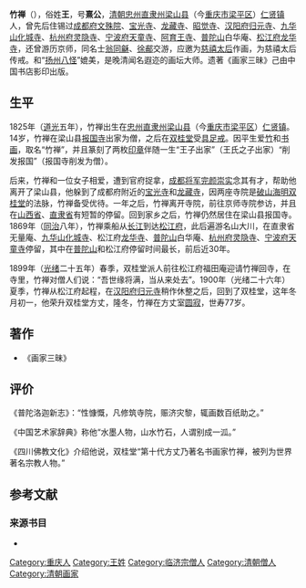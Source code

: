 {{expand|time=2015-03-28T07:52:17+00:00}}
{{unreferenced|time=2015-03-28T07:52:17+00:00}}
{{Infobox Buddhist
| 姓名            = 竹禅
| 图像            = 
| 图像大小        = 
| 图像说明        =  
| 本名            = 
| 字              = 
| 号              = 熹公
| 法号            =  
| 出生            = 1825年
| 出生地点        = [[清朝|清朝]][[忠州直隶州|忠州直隶州]][[梁山县|梁山县]]（今[[重庆市|重庆市]][[梁平区|梁平区]]）
| 圆寂            = {{death year and age|1901|1825}}
| 圆寂地点        = 清朝夔州府梁山县[[双桂堂|双桂堂]]
| 著名成就        = 
| 宗派            = [[临济宗|临济宗]]
| 呼号            = 
| 修行法门        = 
| 头衔            = 
| 教育程度        = 
| 驻锡于          = 
| 师承            = 
| 徒弟与学生      = 
| 著作            = 《画家三昧》
| 译作            = 
| 奖项            = 
| 何者的化身与转世 = 
| 转世为          = 
| 传人            = 
| 签名            = 
| 备註            = 
}}
'''竹禅'''（{{bd|1825年||1901年||catIdx=Wang王}}），俗姓'''王'''，号'''熹公'''，[[清朝|清朝]][[忠州直隶州|忠州直隶州]][[梁山县|梁山县]]（今[[重庆市|重庆市]][[梁平区|梁平区]]）[[仁贤街道|仁贤镇]]人，曾先后住锡过[[成都府|成都府]][[文殊院|文殊院]]、[[宝光寺|宝光寺]]、[[龙藏寺|龙藏寺]]、[[昭觉寺|昭觉寺]]、[[汉阳府|汉阳府]][[归元寺|归元寺]]、[[九华山|九华山]][[化城寺|化城寺]]、[[杭州府|杭州府]][[灵隐寺|灵隐寺]]、[[宁波府|宁波府]][[天童寺|天童寺]]、[[阿育王寺|阿育王寺]]、[[普陀山|普陀山]]白华庵、[[松江府|松江府]][[龙华寺_(上海)|龙华寺]]，还曾游历京师，同名士[[翁同龢|翁同龢]]、[[徐郙|徐郙]]交游，应邀为[[慈禧太后|慈禧太后]]作画，为慈禧太后传戒。{{sfn|时光|2014|p=47}}和“[[扬州八怪|扬州八怪]]”媲美，是晚清闻名遐迩的画坛大师。遗著《画家三昧》己由中国书店影印出版。

==生平==
1825年（[[道光|道光]]五年），竹禅出生在[[忠州直隶州|忠州直隶州]][[梁山县|梁山县]]（今[[重庆市|重庆市]][[梁平区|梁平区]]）[[仁贤街道|仁贤镇]]。{{sfn|时光|2014|p=47}}14岁，竹禅在梁山县[[报国寺_(峨眉山)|报国寺]]出家为僧，之后在[[双桂堂|双桂堂]]受[[具足戒|具足戒]]。{{sfn|时光|2014|p=47}}因平生爱[[竹|竹]]和[[书画|书画]]，取名“竹禅”，并且篆刻了两枚[[印章|印章]]伴随一生“王子出家”（王氏之子出家）“削发报国”（报国寺削发为僧）。{{sfn|时光|2014|p=47}}

后来，竹禅和一位女子相爱，遭到官府捉拿，[[成都将军|成都将军]][[完颜崇实|完颜崇实]]念其有才，帮助他离开了梁山县，他躲到了成都府附近的[[宝光寺|宝光寺]]和[[龙藏寺|龙藏寺]]，因两座寺院是[[破山海明|破山海明]][[双桂堂|双桂堂]]的法脉，竹禅备受优待。{{sfn|时光|2014|p=48}}一年之后，竹禅离开寺院，前往京师寺院参访，并且在[[山西省_(清)|山西省]]、[[直隶省|直隶省]]有短暂的停留。{{sfn|时光|2014|p=48}}回到家乡之后，竹禅仍然居住在梁山县报国寺。{{sfn|时光|2014|p=48}}1869年（[[同治|同治]]八年），竹禅乘船从[[长江|长江]]到达[[松江府|松江府]]，此后遍游名山大川，在直隶省无量庵、[[九华山|九华山]][[化城寺|化城寺]]、松江府[[龙华寺_(上海)|龙华寺]]、[[普陀山|普陀山]]白华庵、[[杭州府|杭州府]][[灵隐寺|灵隐寺]]、[[宁波府|宁波府]][[天童寺|天童寺]]停留，其中在[[普陀山|普陀山]]和松江府停留时间最长，前后近30年。{{sfn|时光|2014|p=49}}

1899年（[[光绪|光绪]]二十五年）春季，双桂堂派人前往松江府福田庵迎请竹禅回寺，在寺里，竹禅对僧人们说：“吾世缘将满，当从来处去”。{{sfn|时光|2014|p=50}}1900年（光绪二十六年）夏季，竹禅从松江府起程，在[[汉阳府|汉阳府]][[归元寺|归元寺]]稍作休整之后，回到了双桂堂，这年冬月初一，他荣升双桂堂方丈，隆冬，竹禅在方丈室[[圆寂|圆寂]]，世寿77岁。{{sfn|时光|2014|p=51}}

==著作==
*《画家三昧》

==评价==
《普陀洛迦新志》：“性慷慨，凡修筑寺院，赈济灾黎，辄画数百纸助之。”

《中国艺术家辞典》称他“水墨人物，山水竹石，人谓别成一泒。”

《四川佛教文化》介绍他说，双桂堂“第十代方丈乃著名书画家竹禅，被列为世界著名宗教人物。”

==参考文献==
{{reflist}}

===来源书目===
*{{cite book |author1=时光 |title=《海天佛国 普陀山》 |chapter=画僧竹禅 |year=2014 |publisher=中州古籍出版社 |location=河南省郑州市|isbn=978-7-5348-4634-2 |ref=harv}}

{{Authority control}}
{{DEFAULTSORT:Zhu竹禅}}
[[Category:重庆人|Category:重庆人]]
[[Category:王姓|Category:王姓]]
[[Category:临济宗僧人|Category:临济宗僧人]]
[[Category:清朝僧人|Category:清朝僧人]]
[[Category:清朝画家|Category:清朝画家]]
